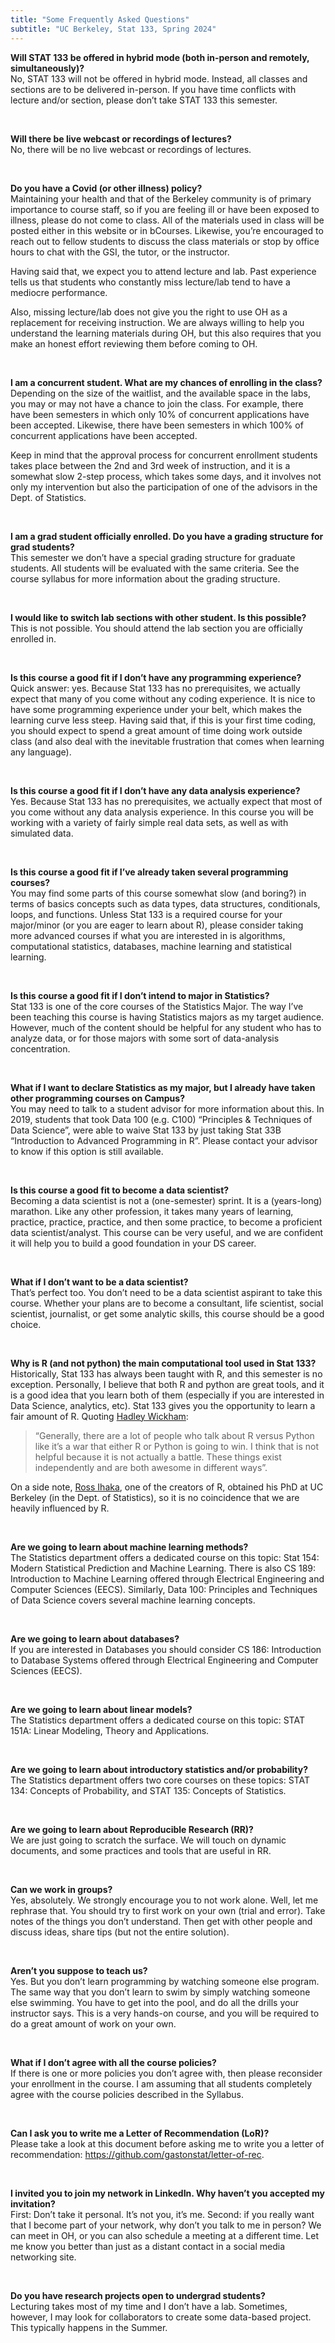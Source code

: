 ```yaml
---
title: "Some Frequently Asked Questions"
subtitle: "UC Berkeley, Stat 133, Spring 2024"
---
```


__Will STAT 133 be offered in hybrid mode (both in-person and remotely, simultaneously)?__ <br>
No, STAT 133 will not be offered in hybrid mode. Instead, all classes and sections are to be delivered in-person. If you have time conflicts with lecture and/or section, please don't take STAT 133 this semester.

<br>

__Will there be live webcast or recordings of lectures?__ <br>
No, there will be no live webcast or recordings of lectures.

<br>

__Do you have a Covid (or other illness) policy?__ <br>
Maintaining your health and that of the Berkeley community is of primary importance to course staff, so if you are feeling ill or have been exposed to illness, please do not come to class. All of the materials used in class will be posted either in this website or in bCourses. Likewise, you’re encouraged to reach out to fellow students to discuss the class materials or stop by office hours to chat with the GSI, the tutor, or the instructor.

Having said that, we expect you to attend lecture and lab. Past experience tells us that students who constantly miss lecture/lab tend to have a mediocre performance.

Also, missing lecture/lab does not give you the right to use OH as a replacement for receiving instruction. We are always willing to help you understand the learning materials during OH, but this also requires that you make an honest effort reviewing them before coming to OH.

<br>

__I am a concurrent student. What are my chances of enrolling in the class?__ <br>
Depending on the size of the waitlist, and the available space in the labs, you may or may not have a chance to join the class. For example, there have been semesters in which only 10% of concurrent applications have been accepted. Likewise, there have been semesters in which 100% of concurrent applications have been accepted.

Keep in mind that the approval process for concurrent enrollment students takes place between the 2nd and 3rd week of instruction, and it is a somewhat slow 2-step process, which takes some days, and it involves not only my intervention but also the participation of one of the advisors in the Dept. of Statistics.

<br>

__I am a grad student officially enrolled. Do you have a grading structure for grad students?__ <br>
This semester we don't have a special grading structure for graduate students. All students will be evaluated with the same criteria. See the course syllabus for more information about the grading structure.

<br>

__I would like to switch lab sections with other student. Is this possible?__ <br>
This is not possible. You should attend the lab section you are officially enrolled in.

<br>

__Is this course a good fit if I don't have any programming experience?__ <br>
Quick answer: yes. Because Stat 133 has no prerequisites, we actually expect that many of you come without any coding experience. It is nice to have some programming experience under your belt, which makes the learning curve less steep. Having said that, if this is your first time coding, you should expect to spend a great amount of time doing work outside class (and also deal with the inevitable frustration that comes when learning any language).

<br>

__Is this course a good fit if I don't have any data analysis experience?__ <br>
Yes. Because Stat 133 has no prerequisites, we actually expect that most of you come without any data analysis experience. In this course you will be working with a variety of fairly simple real data sets, as well as with simulated data.

<br>
 
__Is this course a good fit if I've already taken several programming courses?__ <br>
You may find some parts of this course somewhat slow (and boring?) in terms of basics concepts such as data types, data structures, conditionals, loops, and functions. Unless Stat 133 is a required course for your major/minor (or you are eager to learn about R), please consider taking more advanced courses if what you are interested in is algorithms, computational statistics, databases, machine learning and statistical learning.

<br>
 
__Is this course a good fit if I don't intend to major in Statistics?__ <br>
Stat 133 is one of the core courses of the Statistics Major. The way I've been teaching this course is having Statistics majors as my target audience. However, much of the content should be helpful for any student who has to analyze data, or for those majors with some sort of data-analysis concentration.

<br>
 
__What if I want to declare Statistics as my major, but I already have taken other programming courses on Campus?__ <br>
You may need to talk to a student advisor for more information about this. In 2019, students that took Data 100 (e.g. C100) "Principles & Techniques of Data Science", were able to waive Stat 133 by just taking Stat 33B "Introduction to Advanced Programming in R". Please contact your advisor to know if this option is still available.

<br>

__Is this course a good fit to become a data scientist?__ <br>
Becoming a data scientist is not a (one-semester) sprint. It is a (years-long) marathon. Like any other profession, it takes many years of learning, practice, practice, practice, and then some practice, to become a proficient data scientist/analyst. This course can be very useful, and we are confident it will help you to build a good foundation in your DS career.

<br>

__What if I don't want to be a data scientist?__ <br>
That's perfect too. You don't need to be a data scientist aspirant to take this course. Whether your plans are to become a consultant, life scientist, social scientist, journalist, or get some analytic skills, this course should be a good choice.

<br>
 
__Why is R (and not python) the main computational tool used in Stat 133?__ <br>
Historically, Stat 133 has always been taught with R, and this semester is no exception. Personally, I believe that both R and python are great tools, and it is a good idea that you learn both of them (especially if you are interested in Data Science, analytics, etc). Stat 133 gives you the opportunity to learn a fair amount of R. Quoting [Hadley Wickham](https://posit.co/blog/r-vs-python-what-s-the-best-for-language-for-data-science/):

> "Generally, there are a lot of people who talk about R versus Python like it’s a war that either R or Python is going to win. I think that is not helpful because it is not actually a battle. These things exist independently and are both awesome in different ways".

On a side note, [Ross Ihaka](https://en.wikipedia.org/wiki/Ross_Ihaka), one of the creators of R, obtained his PhD at UC Berkeley (in the Dept. of Statistics), so it is no coincidence that we are heavily influenced by R.

<br>

__Are we going to learn about machine learning methods?__ <br>
The Statistics department offers a dedicated course on this topic: Stat 154: Modern Statistical Prediction and Machine Learning. There is also CS 189: Introduction to Machine Learning offered through Electrical Engineering and Computer Sciences (EECS). Similarly, Data 100: Principles and Techniques of Data Science covers several machine learning concepts.

<br> 

__Are we going to learn about databases?__ <br>
If you are interested in Databases you should consider CS 186: Introduction to Database Systems offered through Electrical Engineering and Computer Sciences (EECS).

<br>

__Are we going to learn about linear models?__ <br>
The Statistics department offers a dedicated course on this topic: STAT 151A: Linear Modeling, Theory and Applications.

<br>

__Are we going to learn about introductory statistics and/or probability?__ <br>
The Statistics department offers two core courses on these topics: STAT 134: Concepts of Probability, and STAT 135: Concepts of Statistics.  

<br>

__Are we going to learn about Reproducible Research (RR)?__ <br>
We are just going to scratch the surface. We will touch on dynamic documents, and some practices and tools that are useful in RR. 

<br>

__Can we work in groups?__ <br>
Yes, absolutely. We strongly encourage you to not work alone. Well, let me rephrase that. You should try to first work on your own (trial and error). Take notes of the things you don't understand. Then get with other people and discuss ideas, share tips (but not the entire solution).

<br>

__Aren't you suppose to teach us?__ <br>
Yes. But you don't learn programming by watching someone else program. The same way that you don't learn to swim by simply watching someone else swimming. You have to get into the pool, and do all the drills your instructor says. This is a very hands-on course, and you will be required to do a great amount of work on your own.

<br>

__What if I don't agree with all the course policies?__ <br>
If there is one or more policies you don't agree with, then please reconsider your enrollment in the course. I am assuming that all students completely agree with the course policies described in the Syllabus.

<br>

__Can I ask you to write me a Letter of Recommendation (LoR)?__ <br>
Please take a look at this document before asking me to write you a letter of recommendation: <a href="https://github.com/gastonstat/letter-of-rec" target="_blank">https://github.com/gastonstat/letter-of-rec</a>. 

<br>

__I invited you to join my network in LinkedIn. Why haven't you accepted my invitation?__ <br>
First: Don't take it personal. It's not you, it's me. Second: if you really want that I become part of your network, why don't you talk to me in person? We can meet in OH, or you can also schedule a meeting at a different time. Let me know you better than just as a distant contact in a social media networking site.

<br>

__Do you have research projects open to undergrad students?__ <br>
Lecturing takes most of my time and I don't have a lab. Sometimes, however, I may look for collaborators to create some data-based project. This typically happens in the Summer.
